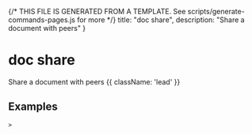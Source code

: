 {/* THIS FILE IS GENERATED FROM A TEMPLATE. See scripts/generate-commands-pages.js for more */}
    title: "doc share",
    description: "Share a document with peers"
}

# doc share

Share a document with peers {{ className: 'lead' }}



## Examples

<CodeGroup title="SET">


```text {{ title: 'console' }}
> 
```






</CodeGroup>
